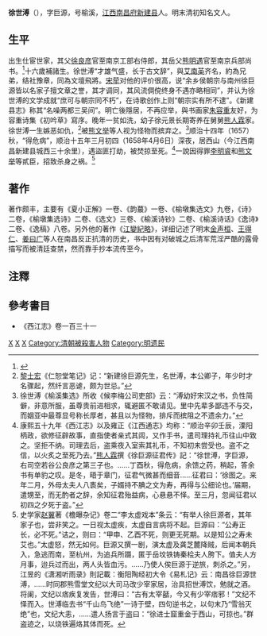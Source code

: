 {{明清人物信息框
| 姓名 = 徐世溥
| 原名 =
| 圖片名稱= 
| 圖片大小 =
| 圖片說明 = 
| 最高職務 =
| 國家 = 
| 爵位 =
| 籍貫 = [[江西|江西]][[南昌府|南昌府]][[新建县|新建县]]
| 族裔 = 
| 字號 = 字巨源，號榆溪
| 諡號 =
| 出生日期 = 明萬曆三十六年（1608年）
| 出生地點 =
| 逝世日期 = 清順治十五年（1658年）
| 逝世地點 =
| 墓葬 =
| 配偶 = 
| 親屬 = 
| 出身 = *諸生
| 經歷 =
| 著作 =  
}}
'''徐世溥'''（{{bd|1608年||1658年||X}}），字巨源，号榆溪，[[江西|江西]][[南昌府|南昌府]][[新建县|新建县]]人。明末清初知名文人。

==生平 ==
出生仕宦世家，其父[[徐良彦|徐良彦]]官至南京工部右侍郎，其岳父[[熊明遇|熊明遇]]官至南京兵部尚书。<ref>{{Cite book|title=江西历代进士全传 1|last=郑翔主编；李宁宁，吴国富副主编|first=|publisher=上海：[[上海古籍出版社|上海古籍出版社]]|year=2016.07|isbn=978-7-5325-8061-3|location=|pages=150}}</ref>十六歲補諸生。徐世溥“才雄气盛，长于古文辞”，與[[艾南英|艾南英]]齐名，約為兄弟，结社豫章，同為文壇飛將。[[宋荦|宋荦]]对他的评价很高，说“余乡侯朝宗与南州徐巨源皆以名家子擅文章之誉，其才调同，其风流倜傥终身不遇亦略相同”，并认为徐世溥的文学成就“庶可与朝宗同不朽”，在诗歌创作上则“朝宗实有所不逮”。《新建县志》称其“名噪两都三吴间”。明亡後隱居，不再应举，與书画家[[朱容重|朱容重]]友好，为容重诗集《初吟草》寫序。晚年一贫如洗，幼子徐元景长期寄养在舅舅[[熊人霖|熊人霖]]家。徐世溥一生嫉恶如仇，<ref>[[黎士宏|黎士宏]]《仁恕堂笔记》记：“新建徐巨源先生，名世溥，本公卿子，年少时才名骤起，然纤言恶谑，颇为世忌。”</ref>被[[熊文举|熊文举]]等人视为怪物而摈弃之。<ref>徐世溥《榆溪集选》所收《候李梅公司吏部》云：“溥幼好宋汉之书，负性简僻，非意所服，虽尊贵前进相求，辄避匿不敢请见。里中先辈多鄙违不与交，而姻亚中最尊显号称长厚者，甚且以为怪物，排斥而摈阻之不遗余力。”</ref>顺治十四年（1657）秋，“得危病”，顺治十五年三月初四（1658年4月6日）深夜，居西山（今江西南昌新建县城西三十余里），遇盜匪打劫，被焚掠至死。<ref>康熙五十九年《西江志》以及雍正《江西通志》均称：“顺治辛卯壬辰，溧阳柄政，欲修征辟故事，直指使者亲式其闾，又作手书，遣司理持礼币往山中致之。坚拒不纳。司理去后，盗乘夜入室索其礼币，不知初未尝受也。盗不之信，以火炙之至死乃去。”[[熊人霖|熊人霖]]撰《徐巨源征君传》記：“徐世溥，字巨源，右司空若谷公良彦之第三子也。……丁酉秋，得危病，余馈之药，稍起，答余书有单豹之叹。是冬，晤于章门，征君气微甚而细音……征君曰：‘徐图之。来年二月，外母太夫人八袠矣，子婿持不腆之文为寿，再得与公细论也。’届期，遣甥至，而无酌者之辞，余知征君殆益病，心悬悬不怿。至三月，忽闻征君以初四之夕死于盗。”</ref>一說因得罪[[李明睿|李明睿]]和[[熊文举|熊文举]]等貳臣，招致杀身之祸。<ref>史学家[[赵翼|赵翼]]著《檐曝杂记》卷二“李太虚戏本”条云：“有举人徐巨源者，其年家子也，尝非笑之。一日视太虚疾，太虚自言病将不起。巨源曰：“公寿正长，必不死。”诘之，则曰：“甲申、乙酉不死，则更无死期。以是知公之寿未艾也。”太虚怒，然无如何。巨源又撰一剧，演太虚及龚芝麓降贼，后闻本朝兵入，急逃而南，至杭州，为追兵所蹑，匿于岳坟铁铸秦桧夫人胯下。值夫人方月事，迨兵过而出，两人头皆血污。……乃使人俟巨源于逆旅，刺杀之。”另，江昱的《潇湘听雨录》則記載：衡阳陶经初大令《易札记》云：南昌徐巨源世溥，……时同郡熊雪堂文纪以大司马改少宰家居，治具招世溥饮，勉就之酒。将阑，文纪以痞疾复发告，世溥曰：“古有太宰嚭，今又有少宰痞邪！”文纪不怿而入。世溥临去书“千山鸟飞绝”一诗于壁，四句逆书之，以句末乃“雪翁灭绝”也，文纪大恚，……遣人扬言于盗曰：“徐进士窟重金于西山，可掠也。”群盗迹之，以烧铁遍烙其体而死。</ref>

==著作==
著作颇丰，主要有《夏小正解》一卷、《韵蕞》一卷、《榆墩集选文》九卷，《诗》二卷，《榆墩集选诗》二卷、《选文》三卷、《榆溪诗钞》二卷、《榆溪诗话》《逸诗》二卷、《逸稿》八卷。另外他的著作《[[江變紀略|江變紀略]]》，详细记述了明末[[金声桓|金声桓]]、[[王得仁|王得仁]]、[[姜曰广|姜曰广]]等人在南昌反正抗清的历史，书中因有对破城之后清军荒淫严酷的露骨描写而被清廷查禁，然而靠手抄本流传至今。

==注釋==
{{reflist}}

==參考書目==
* 《西江志》卷一百三十一
{{明清之际江西诸子}}

{{規範控制}}
[[Category:明朝作家|X]]
[[Category:江西人|X]]
[[Category:南昌人|X]]
[[Category:清朝被殺害人物|Category:清朝被殺害人物]]
[[Category:明遗民|Category:明遗民]]